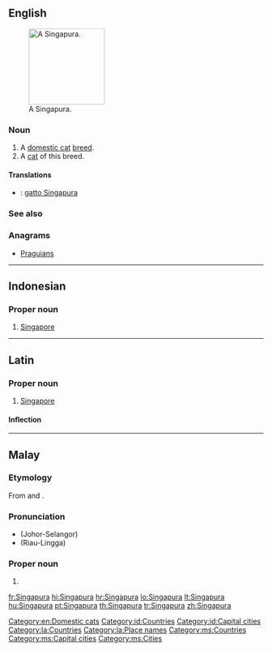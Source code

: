 ==English==
[[File:Raffles singapura cat.jpg|thumb|right|150px|A Singapura.]]
===Noun===
{{en-noun}}

# A [[domestic cat]] [[breed]].
# A [[cat]] of this breed.

====Translations====
{{checktrans-top}}
* {{ttbc|it}}: [[gatto Singapura]]
{{trans-mid}}

{{trans-bottom}}

===See also===
{{pedia|Singapura (cat)}}
{{commonslite|Category:Singapura}}

===Anagrams===
* [[Praguians#English|Praguians]]

[[Category:en:Domestic cats]]

----

==Indonesian==
{{wikipedia|lang=id}}

===Proper noun===
{{head|id|proper noun}}

# [[Singapore]]

[[Category:id:Countries]]
[[Category:id:Capital cities]]

----

==Latin==
{{wikipedia|lang=la}}

===Proper noun===
{{la-proper noun|Singapura|Singapurae|Singapurae|f|first}}

# [[Singapore]]

====Inflection====
{{la-decl-1st-loc|Singapur}}

[[Category:la:Countries]]
[[Category:la:Place names]]

----

==Malay==
{{wikipedia|lang=ms}}

===Etymology===
From {{etyl|sa|ms}} {{term|sc=Deva|सिंह|tr=siṃhá||lion|lang=sa}} and {{term|sc=Deva|पुर|tr=pura||city|lang=sa}}.

===Pronunciation===
* (Johor-Selangor) {{IPA|/siŋəpurə/|lang=ms}}
* (Riau-Lingga) {{IPA|/siŋapura/|lang=ms}}

===Proper noun===
{{head|ms|proper noun|{{l|ms|singa|Singa}}{{l|ms|pura}}}}

# {{l|en|Singapore}}

[[Category:ms:Countries]]
[[Category:ms:Capital cities]]
[[Category:ms:Cities]]

[[fr:Singapura]]
[[hi:Singapura]]
[[hr:Singapura]]
[[lo:Singapura]]
[[lt:Singapura]]
[[hu:Singapura]]
[[pt:Singapura]]
[[th:Singapura]]
[[tr:Singapura]]
[[zh:Singapura]]